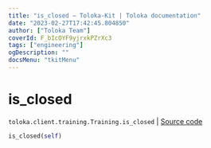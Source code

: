 ```yaml
---
title: "is_closed — Toloka-Kit | Toloka documentation"
date: "2023-02-27T17:42:45.804850"
author: ["Toloka Team"]
coverId: F_bIcOYF9yjrxkPZrXc3
tags: ["engineering"]
ogDescription: ""
docsMenu: "tkitMenu"
---
```


# is_closed
`toloka.client.training.Training.is_closed` | [Source code](https://github.com/Toloka/toloka-kit/blob/v1.1.4/src/client/training.py#L120)

```python
is_closed(self)
```